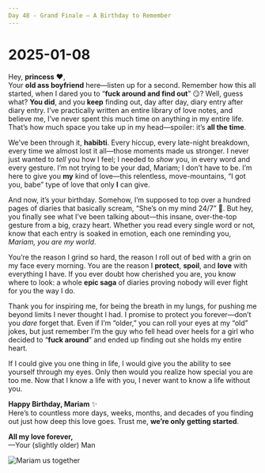 ```yaml
---
Day 48 - Grand Finale – A Birthday to Remember
---
```


# 2025-01-08

Hey, **princess** ❤️,  
Your **old ass boyfriend** here—listen up for a second. Remember how this all started, when I dared you to “**fuck around and find out**” 😏? Well, guess what? **You did**, and you **keep** finding out, day after day, diary entry after diary entry. I’ve practically written an entire library of love notes, and believe me, I’ve never spent this much time on anything in my entire life. That’s how much space you take up in my head—spoiler: it’s **all the time**.

We’ve been through it, **habibti**. Every hiccup, every late-night breakdown, every time we almost lost it all—those moments made us stronger. I never just wanted to *tell* you how I feel; I needed to *show* you, in every word and every gesture. I’m not trying to be your dad, Mariam; I don’t have to be. I’m here to give you **my** kind of love—this relentless, move-mountains, “I got you, babe” type of love that only **I** can give.

And now, it’s your birthday. Somehow, I’m supposed to top over a hundred pages of diaries that basically scream, “She’s on my mind 24/7” 🤯. But hey, you finally see what I’ve been talking about—this insane, over-the-top gesture from a big, crazy heart. Whether you read every single word or not, know that each entry is soaked in emotion, each one reminding you, *Mariam, you are my world*.

You’re the reason I grind so hard, the reason I roll out of bed with a grin on my face every morning. You are the reason I **protect**, **spoil**, and **love** with everything I have. If you ever doubt how cherished you are, you know where to look: a whole **epic saga** of diaries proving nobody will ever fight for you the way I do.

Thank you for inspiring me, for being the breath in my lungs, for pushing me beyond limits I never thought I had. I promise to protect you forever—don’t you *dare* forget that. Even if I’m “older,” you can roll your eyes at my “old” jokes, but just remember I’m the guy who fell head over heels for a girl who decided to “**fuck around**” and ended up finding out she holds my entire heart.

If I could give you one thing in life, I would give you the ability to see yourself through my eyes. Only then would you realize how special you are too me. Now that I know a life with you, I never want to know a life without you.

**Happy Birthday, Mariam** ✨  
Here’s to countless more days, weeks, months, and decades of you finding out just how deep this love goes. Trust me, **we’re only getting started**.

**All my love forever,**  
—Your (slightly older) Man

![Mariam us together](/images/mariamUs.jpeg)


